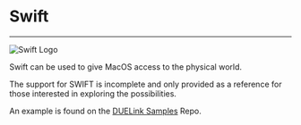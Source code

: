 # Swift

---

![Swift Logo](pathname:///img/swift.png)

Swift can be used to give MacOS access to the physical world.

The support for SWIFT is incomplete and only provided as a reference for those interested in exploring the possibilities.

An example is found on the [DUELink Samples](https://github.com/ghi-electronics/duelink-samples/tree/main/Demo/MacOS) Repo.
